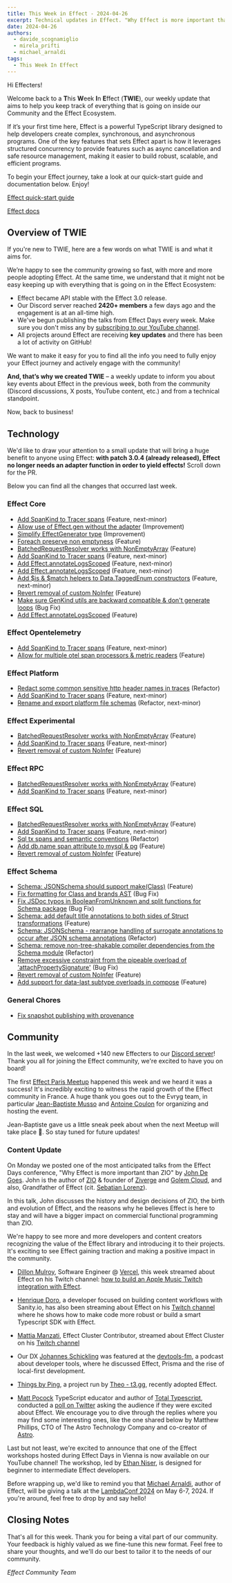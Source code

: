 ```yaml
---
title: This Week in Effect - 2024-04-26
excerpt: Technical updates in Effect. "Why Effect is more important than ZIO" talk by John De Goes. Effect workshop by Ethan Niser.
date: 2024-04-26
authors:
  - davide_scognamiglio
  - mirela_prifti
  - michael_arnaldi
tags:
  - This Week In Effect
---
```



Hi Effecters!

Welcome back to a **T**his **W**eek **I**n **E**ffect (**TWIE**), our weekly update that aims to help you keep track of everything that is going on inside our Community and the Effect Ecosystem.

If it’s your first time here, Effect is a powerful TypeScript library designed to help developers create complex, synchronous, and asynchronous programs. One of the key features that sets Effect apart is how it leverages structured concurrency to provide features such as async cancellation and safe resource management, making it easier to build robust, scalable, and efficient programs.

To begin your Effect journey, take a look at our quick-start guide and documentation below. Enjoy!

[Effect quick-start guide](/docs/quickstart)

[Effect docs](/docs/introduction)

## Overview of TWIE

If you're new to TWIE, here are a few words on what TWIE is and what it aims for.

We’re happy to see the community growing so fast, with more and more people adopting Effect. At the same time, we understand that it might not be easy keeping up with everything that is going on in the Effect Ecosystem:

- Effect became API stable with the Effect 3.0 release.
- Our Discord server reached **2420+ members** a few days ago and the engagement is at an all-time high.
- We've begun publishing the talks from Effect Days every week. Make sure you don't miss any by [subscribing to our YouTube channel](https://www.youtube.com/@effect-ts).
- All projects around Effect are receiving **key updates** and there has been a lot of activity on GitHub!

We want to make it easy for you to find all the info you need to fully enjoy your Effect journey and actively engage with the community!

**And, that’s why we created TWIE** – a weekly update to inform you about key events about Effect in the previous week, both from the community (Discord discussions, X posts, YouTube content, etc.) and from a technical standpoint.

Now, back to business!

## Technology

We'd like to draw your attention to a small update that will bring a huge benefit to anyone using Effect: **with patch 3.0.4 (already released), Effect no longer needs an adapter function in order to yield effects!** Scroll down for the PR.

<Tweet id="1783129636915835255" />

Below you can find all the changes that occurred last week.

### Effect Core
+ [Add SpanKind to Tracer spans](https://github.com/Effect-TS/effect/pull/2597) (Feature, next-minor)
+ [Allow use of Effect.gen without the adapter](https://github.com/Effect-TS/effect/pull/2602) (Improvement)
+ [Simplify EffectGenerator type](https://github.com/Effect-TS/effect/pull/2611) (Improvement)
+ [Foreach preserve non emptyness](https://github.com/Effect-TS/effect/pull/2608) (Feature)
+ [BatchedRequestResolver works with NonEmptyArray](https://github.com/Effect-TS/effect/pull/2609) (Feature)
+ [Add SpanKind to Tracer spans](https://github.com/Effect-TS/effect/pull/2597) (Feature, next-minor)
+ [Add Effect.annotateLogsScoped](https://github.com/Effect-TS/effect/pull/2618) (Feature, next-minor)
+ [Add Effect.annotateLogsScoped](https://github.com/Effect-TS/effect/pull/2618) (Feature, next-minor)
+ [Add $is & $match helpers to Data.TaggedEnum constructors](https://github.com/Effect-TS/effect/pull/2620) (Feature, next-minor)
+ [Revert removal of custom NoInfer](https://github.com/Effect-TS/effect/pull/2626) (Feature)
+ [Make sure GenKind utils are backward compatible & don't generate loops](https://github.com/Effect-TS/effect/pull/2625) (Bug Fix)
+ [Add Effect.annotateLogsScoped](https://github.com/Effect-TS/effect/pull/2618) (Feature)

### Effect Opentelemetry
+ [Add SpanKind to Tracer spans](https://github.com/Effect-TS/effect/pull/2597) (Feature, next-minor)
+ [Allow for multiple otel span processors & metric readers](https://github.com/Effect-TS/effect/pull/2623) (Feature)

### Effect Platform
+ [Redact some common sensitive http header names in traces](https://github.com/Effect-TS/effect/pull/2589) (Refactor)
+ [Add SpanKind to Tracer spans](https://github.com/Effect-TS/effect/pull/2597) (Feature, next-minor)
+ [Rename and export platform file schemas](https://github.com/Effect-TS/effect/pull/2610) (Refactor, next-minor)

### Effect Experimental
+ [BatchedRequestResolver works with NonEmptyArray](https://github.com/Effect-TS/effect/pull/2609) (Feature)
+ [Add SpanKind to Tracer spans](https://github.com/Effect-TS/effect/pull/2597) (Feature, next-minor)
+ [Revert removal of custom NoInfer](https://github.com/Effect-TS/effect/pull/2626) (Feature)

### Effect RPC
+ [BatchedRequestResolver works with NonEmptyArray](https://github.com/Effect-TS/effect/pull/2609) (Feature)
+ [Add SpanKind to Tracer spans](https://github.com/Effect-TS/effect/pull/2597) (Feature, next-minor)

### Effect SQL
+ [BatchedRequestResolver works with NonEmptyArray](https://github.com/Effect-TS/effect/pull/2609) (Feature)
+ [Add SpanKind to Tracer spans](https://github.com/Effect-TS/effect/pull/2597) (Feature, next-minor)
+ [Sql tx spans and semantic conventions](https://github.com/Effect-TS/effect/pull/2621) (Refactor)
+ [Add db.name span attribute to mysql & pg](https://github.com/Effect-TS/effect/pull/2622) (Feature)
+ [Revert removal of custom NoInfer](https://github.com/Effect-TS/effect/pull/2626) (Feature)

### Effect Schema
+ [Schema: JSONSchema should support make(Class)](https://github.com/Effect-TS/effect/pull/2579) (Feature)
+ [Fix formatting for Class and brands AST](https://github.com/Effect-TS/effect/pull/2581) (Bug Fix)
+ [Fix JSDoc typos in BooleanFromUnknown and split functions for Schema package](https://github.com/Effect-TS/effect/pull/2583) (Bug Fix)
+ [Schema: add default title annotations to both sides of Struct transformations](https://github.com/Effect-TS/effect/pull/2582) (Feature)
+ [Schema: JSONSchema - rearrange handling of surrogate annotations to occur after JSON schema annotations](https://github.com/Effect-TS/effect/pull/2585) (Refactor)
+ [Schema: remove non-tree-shakable compiler dependencies from the Schema module](https://github.com/Effect-TS/effect/pull/2586) (Refactor)
+ [Remove excessive constraint from the pipeable overload of 'attachPropertySignature'](https://github.com/Effect-TS/effect/pull/2595) (Bug Fix)
+ [Revert removal of custom NoInfer](https://github.com/Effect-TS/effect/pull/2626) (Feature)
+ [Add support for data-last subtype overloads in compose](https://github.com/Effect-TS/effect/pull/2631) (Feature)

### General Chores
+ [Fix snapshot publishing with provenance](https://github.com/Effect-TS/effect/pull/2615)

## Community

In the last week, we welcomed +140 new Effecters to our [Discord server](https://discord.gg/effect-ts)! Thank you all for joining the Effect community, we're excited to have you on board!

The first [Effect Paris Meetup](https://www.meetup.com/effect-paris/events/300307442) happened this week and we heard it was a success! It's incredibly exciting to witness the rapid growth of the Effect community in France. A huge thank you goes out to the Evryg team, in particular [Jean-Baptiste Musso](https://twitter.com/jbmusso) and [Antoine Coulon](https://twitter.com/c9antoine) for organizing and hosting the event.

<Tweet id="1782780151358484825" />

Jean-Baptiste gave us a little sneak peek about when the next Meetup will take place 👀. So stay tuned for future updates!

<Tweet id="1783193528627068969" />

### Content Update

On Monday we posted one of the most anticipated talks from the Effect Days conference, "Why Effect is more important than ZIO" by [John De Goes](https://twitter.com/jdegoes). John is the author of [ZIO](https://zio.dev) & founder of [Ziverge](https://www.ziverge.com) and [Golem Cloud](https://www.golem.cloud), and also, Grandfather of Effect (cit. [Sebatian Lorenz](https://twitter.com/thefubhy)).

In this talk, John discusses the history and design decisions of ZIO, the birth and evolution of Effect, and the reasons why he believes Effect is here to stay and will have a bigger impact on commercial functional programming than ZIO.

<YouTube
  id="https://www.youtube.com/embed/Ei6VTwhI8QQ?si=II9_bM-3b4iyiyEh"
  title="Why Effect is more important than ZIO by John A. De Goes (Effect Days 2024)"
/>

We're happy to see more and more developers and content creators recognizing the value of the Effect library and introducing it to their projects. It's exciting to see Effect gaining traction and making a positive impact in the community.

+ [Dillon Mulroy](https://twitter.com/dillon_mulroy), Software Engineer @ [Vercel](https://vercel.com), this week streamed about Effect on his Twitch channel: [how to build an Apple Music Twitch integration with Effect](https://www.twitch.tv/videos/2129097486).

+ [Henrique Doro](https://twitter.com/hdorodev), a developer focused on building content workflows with Sanity.io, has also been streaming about Effect on his [Twitch channel](https://www.twitch.tv/hdorodev/videos) where he shows how to make code more robust or build a smart Typescript SDK with Effect.

+ [Mattia Manzati](https://twitter.com/MattiaManzati), Effect Cluster Contributor, streamed about Effect Cluster on his [Twitch channel](https://www.twitch.tv/videos/2129890866)

+ Our DX [Johannes Schickling](https://twitter.com/schickling) was featured at the [devtools-fm](https://twitter.com/DevtoolsFM), a podcast about developer tools, where he discussed Effect, Prisma and the rise of local-first development.

<YouTube
  id="https://www.youtube.com/embed/DvLq8GguZ9Q?si=5_8HeyhVm3Y0ds8S"
  title="Johannes Schickling - Prisma, Effect and the rise of Local First Development"
/>

+ [Things by Ping](https://ping.gg/), a project run by [Theo - t3.gg](https://twitter.com/t3dotgg), recently adopted Effect.

<Tweet id="1783551343979823349" />

+ [Matt Pocock](https://twitter.com/mattpocockuk) TypeScript educator and author of [Total Typescript](https://www.totaltypescript.com), conducted a [poll on Twitter](https://x.com/mattpocockuk/status/1783190263533330615) asking the audience if they were excited about Effect. We encourage you to dive through the replies where you may find some interesting ones, like the one shared below by Matthew Phillips, CTO of The Astro Technology Company and co-creator of [Astro](https://astro.build/).

<Tweet id="1783199977969193132" />

Last but not least, we're excited to announce that one of the Effect workshops hosted during Effect Days in Vienna is now available on our YouTube channel! The workshop, led by [Ethan Niser](https://twitter.com/ethanniser), is designed for beginner to intermediate Effect developers.

<YouTube
  id="https://www.youtube.com/embed/Lz2J1NBnHK4?si=2bZefAkuvpPODLBr"
  title="Effect TypeScript Library: Beginner / Intermediate Workshop (Effect Days 2024)"
/>

Before wrapping up, we'd like to remind you that [Michael Arnaldi](https://twitter.com/MichaelArnaldi), author of Effect, will be giving a talk at the [LambdaConf 2024](https://www.lambdaconf.us) on May 6-7, 2024. If you're around, feel free to drop by and say hello!

<Tweet id="1779419386882752952" />

## Closing Notes

That's all for this week. Thank you for being a vital part of our community. Your feedback is highly valued as we fine-tune this new format. Feel free to share your thoughts, and we'll do our best to tailor it to the needs of our community.

_Effect Community Team_
